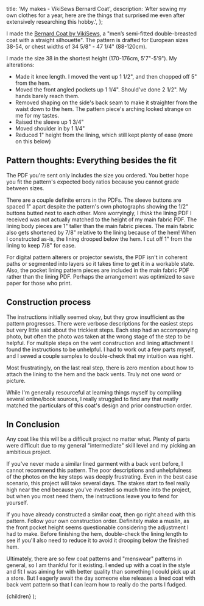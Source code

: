 
  title: 'My makes - VikiSews Bernard Coat',
  description:
    'After sewing my own clothes for a year, here are the things that surprised me even after extensively researching this hobby.',
};

I made the [Bernard Coat by VikiSews](https://vikisews.com/vykrojki/men-patterns/bernard-coat/),
a "men’s semi-fitted double-breasted coat with a straight silhouette".
The pattern is drafted for European sizes 38-54, or chest widths of 34 5/8" - 47 1/4" (88-120cm).

<BernardCoatGallery />

I made the size 38 in the shortest height (170-176cm, 5'7"-5'9"). My alterations:

- Made it knee length. I moved the vent up 1 1/2", and then chopped off 5" from the hem.
- Moved the front angled pockets up 1 1/4". Should've done 2 1/2". My hands barely reach them.
- Removed shaping on the side's back seam to make it straighter from the waist down to the hem. The pattern piece's arching looked strange on me for my tastes.
- Raised the sleeve up 1 3/4"
- Moved shoulder in by 1 1/4"
- Reduced 1" height from the lining, which still kept plenty of ease (more on this below)

## Pattern thoughts: Everything besides the fit

The PDF you're sent only includes the size you ordered.
You better hope you fit the pattern's expected body ratios because you cannot grade between sizes.

There are a couple definite errors in the PDFs.
The sleeve buttons are spaced 1" apart despite the pattern's own photographs showing the 1/2" buttons butted next to each other.
More worryingly, I _think_ the lining PDF I received was not actually matched to the height of my main fabric PDF.
The lining body pieces are 1" taller than the main fabric pieces.
The main fabric also gets shortened by 7/8" relative to the lining because of the hem!
When I constructed as-is, the lining drooped below the hem.
I cut off 1" from the lining to keep 7/8" for ease.

For digital pattern alterers or projector sewists, the PDF isn't in coherent paths or segmented into layers so it takes time to get it in a workable state.
Also, the pocket lining pattern pieces are included in the main fabric PDF rather than the lining PDF.
Perhaps the arrangement was optimized to save paper for those who print.

## Construction process

The instructions initially seemed okay, but they grow insufficient as the pattern progresses.
There were verbose descriptions for the easiest steps but very little said about the trickiest steps.
Each step had an accompanying photo, but often the photo was taken at the wrong stage of the step to be helpful.
For multiple steps on the vent construction and lining attachment I found the instructions to be unhelpful.
I had to work out a few parts myself, and I sewed a couple samples to double-check that my intuition was right.

Most frustratingly, on the last real step, there is zero mention about how to attach the lining to the hem and the back vents.
Truly not one word or picture.

While I'm generally resourceful at learning things myself by compiling several online/book sources, I really struggled to find any that neatly matched the particulars of this coat's design and prior construction order.

## In Conclusion

Any coat like this will be a difficult project no matter what.
Plenty of parts were difficult due to my general "intermediate" skill level and my picking an ambitious project.

If you've never made a similar lined garment with a back vent before, I cannot recommend this pattern.
The poor descriptions and unhelpfulness of the photos on the key steps was deeply frustrating.
Even in the best case scenario, this project will take several days.
The stakes start to feel really high near the end because you've invested so much time into the project,
but when you most need them, the instructions leave you to fend for yourself.

If you have already constructed a similar coat, then go right ahead with this pattern.
Follow your own construction order.
Definitely make a muslin, as the front pocket height seems questionable considering the adjustment I had to make.
Before finishing the hem, double-check the lining length to see if you'll also need to reduce it to avoid it drooping below the finished hem.

Ultimately, there are so few coat patterns and "menswear" patterns in general, so I am thankful for it existing.
I ended up with a coat in the style and fit I was aiming for with better quality than something I could pick up at a store.
But I eagerly await the day someone else releases a lined coat with back vent pattern so that I can learn how to really do the parts I fudged.

  <MdxLayout showFooter={true} meta={meta}>
    {children}
  </MdxLayout>
);
